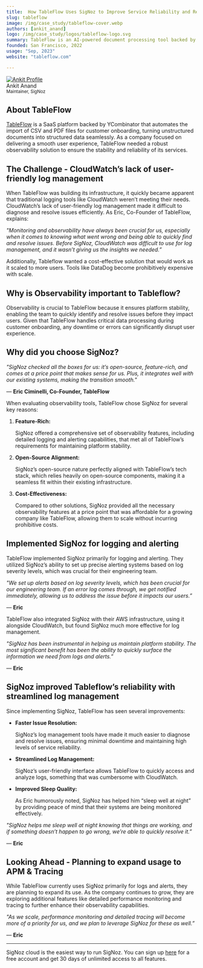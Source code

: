 ```yaml
---
title:  How TableFlow Uses SigNoz to Improve Service Reliability and Resolve Issues Quickly
slug: tableflow
image: /img/case_study/tableflow-cover.webp
authors: [ankit_anand]
logo: /img/case_study/logos/tableflow-logo.svg
summary: TableFlow is an AI-powered document processing tool backed by YCombinator.
founded: San Francisco, 2022
usage: "Sep, 2023"
website: "tableflow.com"

---
```


<head>
  <link rel="canonical" href="https://signoz.io/case-study/tableflow/"/>
  <meta property="og:image" content="https://signoz.io/img/case_study/tableflow-cover.webp"/>
  <meta name ="twitter:image" content="https://signoz.io/img/case_study/tableflow-cover.webp"/>

</head>

<div class="avatar">
  <a
    class="avatar__photo-link avatar__photo avatar__photo--lg"
    href="https://www.linkedin.com/in/ankit-anand-686a53a1/">
    <img
      alt="Ankit Profile"
      src="/img/users/ankit-anand.webp" />
  </a>
  <div class="avatar__intro">
    <div class="avatar__name">Ankit Anand</div>
    <small class="avatar__subtitle">
      Maintainer, SigNoz
    </small>
  </div>
</div>


## About TableFlow

[TableFlow](https://tableflow.com/) is a SaaS platform backed by YCombinator that automates the import of CSV and PDF files for customer onboarding, turning unstructured documents into structured data seamlessly. As a company focused on delivering a smooth user experience, TableFlow needed a robust observability solution to ensure the stability and reliability of its services.


## The Challenge - CloudWatch’s lack of user-friendly log management

When TableFlow was building its infrastructure, it quickly became apparent that traditional logging tools like CloudWatch weren’t meeting their needs. CloudWatch’s lack of user-friendly log management made it difficult to diagnose and resolve issues efficiently. As Eric, Co-Founder of TableFlow, explains:

*"Monitoring and observability have always been crucial for us, especially when it comes to knowing what went wrong and being able to quickly find and resolve issues. Before SigNoz, CloudWatch was difficult to use for log management, and it wasn’t giving us the insights we needed.”*

<YouTube id="XWdBnWRnV7g" mute={false} />

Additionally, Tableflow wanted a cost-effective solution that would work as it scaled to more users. Tools like DataDog become prohibitively expensive with scale.

## Why is Observability important to Tableflow?

Observability is crucial to TableFlow because it ensures platform stability, enabling the team to quickly identify and resolve issues before they impact users. Given that TableFlow handles critical data processing during customer onboarding, any downtime or errors can significantly disrupt user experience.

<YouTube id="ii61Y_V83Sg" mute={false} />

## Why did you choose SigNoz?

*"SigNoz checked all the boxes for us: it’s open-source, feature-rich, and comes at a price point that makes sense for us. Plus, it integrates well with our existing systems, making the transition smooth."*

— **Eric Ciminelli, Co-Founder, TableFlow**

When evaluating observability tools, TableFlow chose SigNoz for several key reasons:

1. **Feature-Rich:**
    
    SigNoz offered a comprehensive set of observability features, including detailed logging and alerting capabilities, that met all of TableFlow’s requirements for maintaining platform stability.
    
2. **Open-Source Alignment:**
    
    SigNoz’s open-source nature perfectly aligned with TableFlow’s tech stack, which relies heavily on open-source components, making it a seamless fit within their existing infrastructure.
    
3. **Cost-Effectiveness:**
    
    Compared to other solutions, SigNoz provided all the necessary observability features at a price point that was affordable for a growing company like TableFlow, allowing them to scale without incurring prohibitive costs.
    

## Implemented SigNoz for logging and alerting

TableFlow implemented SigNoz primarily for logging and alerting. They utilized SigNoz’s ability to set up precise alerting systems based on log severity levels, which was crucial for their engineering team.

*"We set up alerts based on log severity levels, which has been crucial for our engineering team. If an error log comes through, we get notified immediately, allowing us to address the issue before it impacts our users.”*

— **Eric**

TableFlow also integrated SigNoz with their AWS infrastructure, using it alongside CloudWatch, but found SigNoz much more effective for log management.

*"SigNoz has been instrumental in helping us maintain platform stability. The most significant benefit has been the ability to quickly surface the information we need from logs and alerts.”*

— **Eric**


## SigNoz improved Tableflow’s reliability with streamlined log management

Since implementing SigNoz, TableFlow has seen several improvements:

- **Faster Issue Resolution:**
    
    SigNoz’s log management tools have made it much easier to diagnose and resolve issues, ensuring minimal downtime and maintaining high levels of service reliability.
    
- **Streamlined Log Management:**
    
    SigNoz’s user-friendly interface allows TableFlow to quickly access and analyze logs, something that was cumbersome with CloudWatch.
    
- **Improved Sleep Quality:**
    
    As Eric humorously noted, SigNoz has helped him “sleep well at night” by providing peace of mind that their systems are being monitored effectively.
    

*"SigNoz helps me sleep well at night knowing that things are working, and if something doesn’t happen to go wrong, we’re able to quickly resolve it.”*

— **Eric**


## Looking Ahead - Planning to expand usage to APM & Tracing

While TableFlow currently uses SigNoz primarily for logs and alerts, they are planning to expand its use. As the company continues to grow, they are exploring additional features like detailed performance monitoring and tracing to further enhance their observability capabilities.

*"As we scale, performance monitoring and detailed tracing will become more of a priority for us, and we plan to leverage SigNoz for these as well.”*

— **Eric**

---

SigNoz cloud is the easiest way to run SigNoz. You can sign up [here](https://signoz.io/teams/) for a free account and get 30 days of unlimited access to all features.